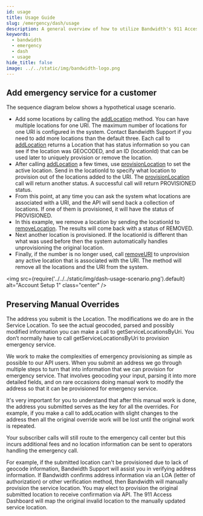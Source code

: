 ```yaml
---
id: usage
title: Usage Guide
slug: /emergency/dash/usage
description: A general overview of how to utilize Bandwidth's 911 Access Dashboard API
keywords:
  - bandwidth
  - emergency
  - dash
  - usage
hide_title: false
image: ../../static/img/bandwidth-logo.png
---
```


## Add emergency service for a customer

The sequence diagram below shows a hypothetical usage scenario.

  * Add some locations by calling the [addLocation](/apis/dash#operation/addLocation) method. You can have multiple locations for one URI. The maximum number of locations for one URI is configured in the system. Contact Bandwidth Support if you need to add more locations than the default three. Each call to [addLocation](/apis/dash#operation/addLocation) returns a Location that has status information so you can see if the location was GEOCODED, and an ID (locationId) that can be used later to uniquely provision or remove the location.
  * After calling [addLocation](/apis/dash#operation/addLocation) a few times, use [provisionLocation](/apis/dash#operation/provisionLocation) to set the active location. Send in the locationId to specify what location to provision out of the locations added to the URI. The [provisionLocation](/apis/dash#operation/provisionLocation) call will return another status. A successful call will return PROVISIONED status.
  * From this point, at any time you can ask the system what locations are associated with a URI, and the API will send back a collection of locations. If one of them is provisioned, it will have the status of PROVISIONED.
  * In this example, we remove a location by sending the locationId to [removeLocation](/apis/dash#operation/removeLocation). The results will come back with a status of REMOVED.
  * Next another location is provisioned. If the locationId is different than what was used before then the system automatically handles unprovisioning the original location.
  * Finally, if the number is no longer used, call [removeURI](/apis/dash#operation/removeLocation) to unprovision any active location that is associated with the URI. The method will remove all the locations and the URI from the system.

<img
  src={require('../../../static/img/dash-usage-scenario.png').default}
  alt="Account Setup 1"
  class="center"
/>

## Preserving Manual Overrides

The address you submit is the Location. The modifications we do are in the Service Location. To see the actual geocoded, parsed and possibly modified information you can make a call to getServiceLocationsByUri. You don’t normally have to call getServiceLocationsByUri to provision emergency service.

We work to make the complexities of emergency provisioning as simple as possible to our API users. When you submit an address we go through multiple steps to turn that into information that we can provision for emergency service. That involves geocoding your input, parsing it into more detailed fields, and on rare occasions doing manual work to modify the address so that it can be provisioned for emergency service.

It's very important for you to understand that after this manual work is done, the address you submitted serves as the key for all the overrides. For example, if you make a call to addLocation with slight changes to the address then all the original override work will be lost until the original work is repeated.

Your subscriber calls will still route to the emergency call center but this incurs additional fees and no location information can be sent to operators handling the emergency call.

For example, if the submitted location can't be provisioned due to lack of geocode information, Bandwidth Support will assist you in verifying address information. If Bandwidth confirms address information via an LOA (letter of authorization) or other verification method, then Bandwidth will manually provision the service location. You may elect to provision the original submitted location to receive confirmation via API. The 911 Access Dashboard will map the original invalid location to the manually updated service location.
